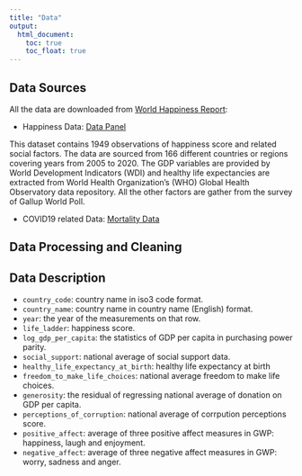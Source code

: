 ```yaml
---
title: "Data"
output: 
  html_document:
    toc: true
    toc_float: true
---
```

## Data Sources

All the data are downloaded from [World Happiness Report](https://worldhappiness.report/ed/2021/#appendices-and-data): 

* Happiness Data: [Data Panel](https://happiness-report.s3.amazonaws.com/2021/DataPanelWHR2021C2.xls)

This dataset contains 1949 observations of happiness score and related social factors. The data are sourced from 166 different countries or regions covering years from 2005 to 2020. The GDP variables are provided by World Development Indicators (WDI) and healthy life expectancies are extracted from World Health Organization’s (WHO) Global Health Observatory data repository. All the other factors are gather from the survey of Gallup World Poll. 

* COVID19 related Data: [Mortality Data](https://happiness-report.s3.amazonaws.com/2021/MortalityDataWHR2021C2.xlsx)



## Data Processing and Cleaning

## Data Description

* `country_code`: country name in iso3 code format.
* `country_name`: country name in country name (English) format.
* `year`: the year of the measurements on that row.
* `life_ladder`: happiness score.
* `log_gdp_per_capita`: the statistics of GDP per capita in purchasing power parity.
* `social_support`: national average of social support data.
* `healthy_life_expectancy_at_birth`: healthy life expectancy at birth
* `freedom_to_make_life_choices`: national average freedom to make life choices. 
* `generosity`: the residual of regressing national average of donation on GDP per capita.
* `perceptions_of_corruption`: national average of corrpution perceptions score.
* `positive_affect`: average of three positive affect measures in GWP: happiness, laugh and enjoyment.
* `negative_affect`: average of three negative affect measures in GWP: worry, sadness and anger.


